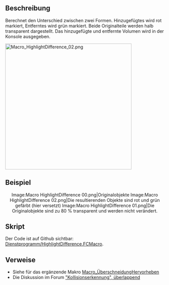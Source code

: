 <languages/>

{{Macro/de
|Name=HighlightDifference
|Name/de=UnterschiedHervorheben
|Description=Berechne den Unterschied zwischen zwei Formen. Hinzufügungen sind rot markiert, Entnahmen sind grün markiert. Beide Originalteile werden halb transparent sein. Das Volumen der Hinzufügungen und Entnahmen wird in der Konsole ausgedruckt.
|Author=Gaël Ecorchard
|Download=[https://wiki.freecad.org/images/2/2e/HighlightDifference.png Werkzeugleistensymbol]
|Version=1.0
|Date=2015-09-24
}}

<span id="Description"></span>
==Beschreibung==

Berechnet den Unterschied zwischen zwei Formen. Hinzugefügtes wird rot markiert, Entferntes wird grün markiert. Beide Originalteile werden halb transparent dargestellt. Das hinzugefügte und entfernte Volumen wird in der Konsole ausgegeben.

{{Codeextralink|https://raw.githubusercontent.com/FreeCAD/FreeCAD-macros/master/Utility/HighlightDifference.FCMacro}}

[[File:Macro HighlightDifference 02.png|400px]]
{{Caption|Ergebnis Differenz zwischen zwei erzeugten Objekten}}

<span id="Example"></span>
==Beispiel==

<center>
<gallery widths="200" heights="220">
Image:Macro HighlightDifference 00.png|Originalobjekte
Image:Macro HighlightDifference 02.png|Die resultierenden Objekte sind rot und grün gefärbt (hier versetzt)
Image:Macro HighlightDifference 01.png|Die Originalobjekte sind zu 80 % transparent und werden nicht verändert.
</gallery>
</center>
{{clear}}

<span id="Script"></span>
==Skript==

Der Code ist auf Github sichtbar: [https://github.com/FreeCAD/FreeCAD-macros/blob/master/Utility/HighlightDifference.FCMacro Dienstprogramm/HighlightDifference.FCMacro].

<span id="Links"></span>
==Verweise==

* Siehe für das ergänzende Makro  [[Macro_HighlightCommon/de|Macro_ÜberschneidungHervorheben]]
* Die Diskussion im Forum [https://forum.freecad.org/viewtopic.php?f=22&t=12426 "Kollisionserkennung", überlappend]